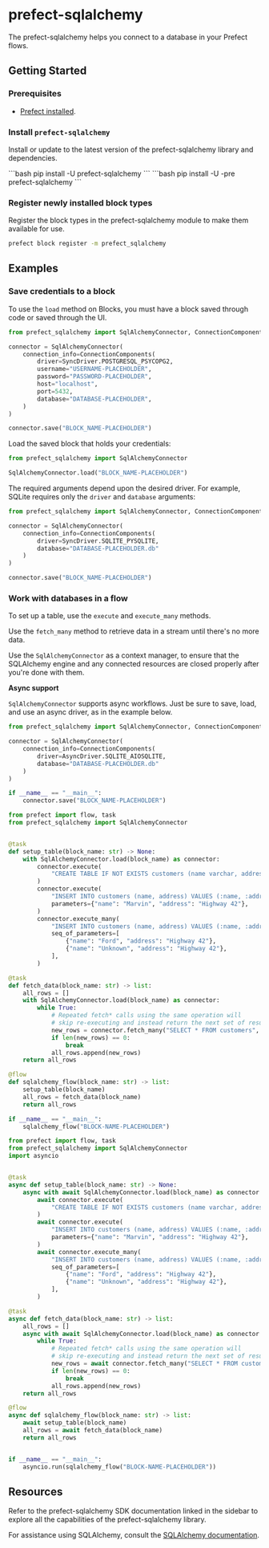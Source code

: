 # prefect-sqlalchemy

The prefect-sqlalchemy helps you connect to a database in your Prefect flows. 

## Getting Started

### Prerequisites

- [Prefect installed](/3.0rc/get-started/install/).

### Install `prefect-sqlalchemy`


Install or update to the latest version of the prefect-sqlalchemy library and dependencies.

<Tabs>
    <Tab title="Prefect 2">
    ```bash
    pip install -U prefect-sqlalchemy
    ```
    </Tab>
    <Tab title="Prefect 3">
    ```bash
    pip install -U -pre prefect-sqlalchemy
    ```
    </Tab>
</Tabs>

### Register newly installed block types

Register the block types in the prefect-sqlalchemy module to make them available for use.


```bash
prefect block register -m prefect_sqlalchemy
```

## Examples

### Save credentials to a block

To use the `load` method on Blocks, you must have a block saved through code or saved through the UI.


```python
from prefect_sqlalchemy import SqlAlchemyConnector, ConnectionComponents, SyncDriver

connector = SqlAlchemyConnector(
    connection_info=ConnectionComponents(
        driver=SyncDriver.POSTGRESQL_PSYCOPG2,
        username="USERNAME-PLACEHOLDER",
        password="PASSWORD-PLACEHOLDER",
        host="localhost",
        port=5432,
        database="DATABASE-PLACEHOLDER",
    )
)

connector.save("BLOCK_NAME-PLACEHOLDER")
```

Load the saved block that holds your credentials:

```python
from prefect_sqlalchemy import SqlAlchemyConnector

SqlAlchemyConnector.load("BLOCK_NAME-PLACEHOLDER")
```

The required arguments depend upon the desired driver. For example, SQLite requires only the `driver` and `database` arguments:

```python
from prefect_sqlalchemy import SqlAlchemyConnector, ConnectionComponents, SyncDriver

connector = SqlAlchemyConnector(
    connection_info=ConnectionComponents(
        driver=SyncDriver.SQLITE_PYSQLITE,
        database="DATABASE-PLACEHOLDER.db"
    )
)

connector.save("BLOCK_NAME-PLACEHOLDER")
```

### Work with databases in a flow

To set up a table, use the `execute` and `execute_many` methods. 

Use the `fetch_many` method to retrieve data in a stream until there's no more data.

Use the `SqlAlchemyConnector` as a context manager, to ensure that the SQLAlchemy engine and any connected resources are closed properly after you're done with them.


<Note>

**Async support**

`SqlAlchemyConnector`  supports async workflows. Just be sure to save, load, and use an async driver, as in the example below.

```python
from prefect_sqlalchemy import SqlAlchemyConnector, ConnectionComponents, AsyncDriver

connector = SqlAlchemyConnector(
    connection_info=ConnectionComponents(
        driver=AsyncDriver.SQLITE_AIOSQLITE,
        database="DATABASE-PLACEHOLDER.db"
    )
)

if __name__ == "__main__":
    connector.save("BLOCK_NAME-PLACEHOLDER")
```
</Note>

<Tabs>
<Tab title="Sync">

```python
from prefect import flow, task
from prefect_sqlalchemy import SqlAlchemyConnector


@task
def setup_table(block_name: str) -> None:
    with SqlAlchemyConnector.load(block_name) as connector:
        connector.execute(
            "CREATE TABLE IF NOT EXISTS customers (name varchar, address varchar);"
        )
        connector.execute(
            "INSERT INTO customers (name, address) VALUES (:name, :address);",
            parameters={"name": "Marvin", "address": "Highway 42"},
        )
        connector.execute_many(
            "INSERT INTO customers (name, address) VALUES (:name, :address);",
            seq_of_parameters=[
                {"name": "Ford", "address": "Highway 42"},
                {"name": "Unknown", "address": "Highway 42"},
            ],
        )

@task
def fetch_data(block_name: str) -> list:
    all_rows = []
    with SqlAlchemyConnector.load(block_name) as connector:
        while True:
            # Repeated fetch* calls using the same operation will
            # skip re-executing and instead return the next set of results
            new_rows = connector.fetch_many("SELECT * FROM customers", size=2)
            if len(new_rows) == 0:
                break
            all_rows.append(new_rows)
    return all_rows

@flow
def sqlalchemy_flow(block_name: str) -> list:
    setup_table(block_name)
    all_rows = fetch_data(block_name)
    return all_rows

if __name__ == "__main__":
    sqlalchemy_flow("BLOCK-NAME-PLACEHOLDER")
```

</Tab>

<Tab title="Async">

```python
from prefect import flow, task
from prefect_sqlalchemy import SqlAlchemyConnector
import asyncio


@task
async def setup_table(block_name: str) -> None:
    async with await SqlAlchemyConnector.load(block_name) as connector:
        await connector.execute(
            "CREATE TABLE IF NOT EXISTS customers (name varchar, address varchar);"
        )
        await connector.execute(
            "INSERT INTO customers (name, address) VALUES (:name, :address);",
            parameters={"name": "Marvin", "address": "Highway 42"},
        )
        await connector.execute_many(
            "INSERT INTO customers (name, address) VALUES (:name, :address);",
            seq_of_parameters=[
                {"name": "Ford", "address": "Highway 42"},
                {"name": "Unknown", "address": "Highway 42"},
            ],
        )

@task
async def fetch_data(block_name: str) -> list:
    all_rows = []
    async with await SqlAlchemyConnector.load(block_name) as connector:
        while True:
            # Repeated fetch* calls using the same operation will
            # skip re-executing and instead return the next set of results
            new_rows = await connector.fetch_many("SELECT * FROM customers", size=2)
            if len(new_rows) == 0:
                break
            all_rows.append(new_rows)
    return all_rows

@flow
async def sqlalchemy_flow(block_name: str) -> list:
    await setup_table(block_name)
    all_rows = await fetch_data(block_name)
    return all_rows


if __name__ == "__main__":
    asyncio.run(sqlalchemy_flow("BLOCK-NAME-PLACEHOLDER"))
```

</Tab>
</Tabs>


## Resources

Refer to the prefect-sqlalchemy SDK documentation linked in the sidebar to explore all the capabilities of the prefect-sqlalchemy library.

For assistance using SQLAlchemy, consult the [SQLAlchemy documentation](https://www.sqlalchemy.org/).
